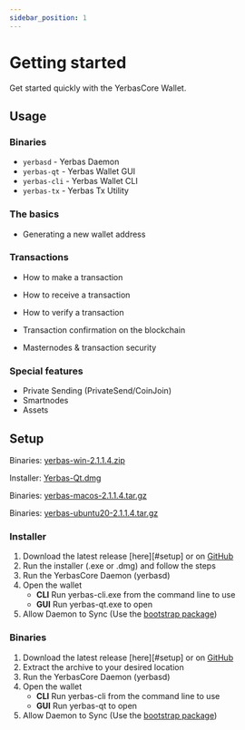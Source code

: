 ```yaml
---
sidebar_position: 1
---
```



# Getting started

Get started quickly with the YerbasCore Wallet.

## Usage

### Binaries

   - `yerbasd` - Yerbas Daemon
   - `yerbas-qt` - Yerbas Wallet GUI
   - `yerbas-cli` - Yerbas Wallet CLI
   - `yerbas-tx` - Yerbas Tx Utility

### The basics

- Generating a new wallet address

### Transactions

- How to make a transaction
- How to receive a transaction

- How to verify a transaction
- Transaction confirmation on the blockchain
- Masternodes & transaction security

### Special features

- Private Sending (PrivateSend/CoinJoin)
- Smartnodes
- Assets

## Setup

<Tabs>
  <TabItem value="windows" label="Windows" default>
    <p>Binaries: <a href="https://github.com/The-Yerbas-Endeavor/yerbas/releases/download/v2.1.1.4/yerbas-win-2.1.1.4.zip" class="button button--primary">yerbas-win-2.1.1.4.zip</a></p>
  </TabItem>
  <TabItem value="mac" label="Mac" default>
    <p>Installer: <a href="https://github.com/The-Yerbas-Endeavor/yerbas/releases/download/v2.1.1.4/Yerbas-Qt.dmg" class="button button--primary">Yerbas-Qt.dmg</a></p>
    <p>Binaries: <a href="https://github.com/The-Yerbas-Endeavor/yerbas/releases/download/v2.1.1.4/yerbas-macos-2.1.1.4.tar.gz" class="button button--primary">yerbas-macos-2.1.1.4.tar.gz</a></p>
  </TabItem>
  <TabItem value="linux" label="Linux">
    <p>Binaries: <a href="https://github.com/The-Yerbas-Endeavor/yerbas/releases/download/v2.1.1.4/yerbas-ubuntu20-2.1.1.4.tar.gz" class="button button--primary">yerbas-ubuntu20-2.1.1.4.tar.gz</a></p>
  </TabItem>
</Tabs>

### Installer

1. Download the latest release [here][#setup] or on [GitHub][wallet-gh]
2. Run the installer (.exe or .dmg) and follow the steps
3. Run the YerbasCore Daemon (yerbasd)
4. Open the wallet
    - **CLI**
      Run yerbas-cli.exe from the command line to use
    - **GUI**
      Run yerbas-qt.exe to open 
5. Allow Daemon to Sync (Use the [bootstrap package](/docs/wallet/bootstrap))

### Binaries

1. Download the latest release [here][#setup] or on [GitHub][wallet-gh]
2. Extract the archive to your desired location
3. Run the YerbasCore Daemon (yerbasd)
4. Open the wallet
    - **CLI**
      Run yerbas-cli from the command line to use
    - **GUI**
      Run yerbas-qt to open 
5. Allow Daemon to Sync (Use the [bootstrap package](/docs/wallet/bootstrap))

[wallet-gh]: https://github.com/The-Yerbas-Endeavor/yerbas/releases/latest/
